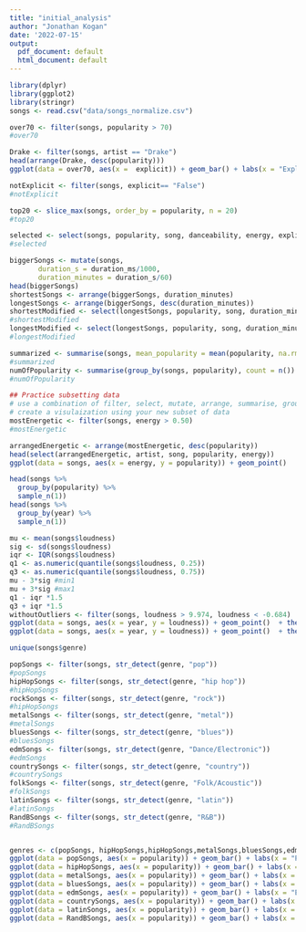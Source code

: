 ```yaml
---
title: "initial_analysis"
author: "Jonathan Kogan"
date: '2022-07-15'
output:
  pdf_document: default
  html_document: default
---
```

```r
library(dplyr)
library(ggplot2)
library(stringr)
songs <- read.csv("data/songs_normalize.csv")
```



```r

over70 <- filter(songs, popularity > 70)
#over70

Drake <- filter(songs, artist == "Drake")
head(arrange(Drake, desc(popularity)))
ggplot(data = over70, aes(x =  explicit)) + geom_bar() + labs(x = "Explicit or Not Explicit", y = "Number of songs", title = "Number of Explicit and Non explicit songs with popularity > 70");

notExplicit <- filter(songs, explicit== "False")
#notExplicit

top20 <- slice_max(songs, order_by = popularity, n = 20) 
#top20

selected <- select(songs, popularity, song, danceability, energy, explicit, acousticness, liveness)
#selected

biggerSongs <- mutate(songs, 
       duration_s = duration_ms/1000,
       duration_minutes = duration_s/60)
head(biggerSongs)
shortestSongs <- arrange(biggerSongs, duration_minutes)
longestSongs <- arrange(biggerSongs, desc(duration_minutes))
shortestModified <- select(longestSongs, popularity, song, duration_minutes)
#shortestModified
longestModified <- select(longestSongs, popularity, song, duration_minutes)
#longestModified

summarized <- summarise(songs, mean_popularity = mean(popularity, na.rm = T))
#summarized
numOfPopularity <- summarise(group_by(songs, popularity), count = n()) # n()
#numOfPopularity

```





```r
## Practice subsetting data
# use a combination of filter, select, mutate, arrange, summarise, group_by, sample, and/or slice
# create a visulaization using your new subset of data
mostEnergetic <- filter(songs, energy > 0.50)
#mostEnergetic

arrangedEnergetic <- arrange(mostEnergetic, desc(popularity)) 
head(select(arrangedEnergetic, artist, song, popularity, energy))
ggplot(data = songs, aes(x = energy, y = popularity)) + geom_point() 

head(songs %>% 
  group_by(popularity) %>%
  sample_n(1))
head(songs %>% 
  group_by(year) %>%
  sample_n(1))

mu <- mean(songs$loudness)
sig <- sd(songs$loudness)
iqr <- IQR(songs$loudness)
q1 <- as.numeric(quantile(songs$loudness, 0.25))
q3 <- as.numeric(quantile(songs$loudness, 0.75))
mu - 3*sig #min1
mu + 3*sig #max1
q1 - iqr *1.5
q3 + iqr *1.5
withoutOutliers <- filter(songs, loudness > 9.974, loudness < -0.684)
ggplot(data = songs, aes(x = year, y = loudness)) + geom_point()  + theme_minimal() + labs(x = "Year", y = "Loudness", title = "Year vs Loudness") + geom_smooth()
ggplot(data = songs, aes(x = year, y = loudness)) + geom_point()  + theme_minimal() + labs(x = "Year", y = "Loudness", title = "Year vs Loudness(Without Outliers)") + geom_smooth()

```


```r
unique(songs$genre)

popSongs <- filter(songs, str_detect(genre, "pop"))
#popSongs
hipHopSongs <- filter(songs, str_detect(genre, "hip hop"))
#hipHopSongs
rockSongs <- filter(songs, str_detect(genre, "rock"))
#hipHopSongs
metalSongs <- filter(songs, str_detect(genre, "metal"))
#metalSongs
bluesSongs <- filter(songs, str_detect(genre, "blues"))
#bluesSongs
edmSongs <- filter(songs, str_detect(genre, "Dance/Electronic"))
#edmSongs
countrySongs <- filter(songs, str_detect(genre, "country"))
#countrySongs
folkSongs <- filter(songs, str_detect(genre, "Folk/Acoustic"))
#folkSongs
latinSongs <- filter(songs, str_detect(genre, "latin"))
#latinSongs
RandBSongs <- filter(songs, str_detect(genre, "R&B"))
#RandBSongs



```

```r

genres <- c(popSongs, hipHopSongs,hipHopSongs,metalSongs,bluesSongs,edmSongs ,countrySongs,folkSongs,latinSongs,RandBSongs)
ggplot(data = popSongs, aes(x = popularity)) + geom_bar() + labs(x = "Pop Songs Popularity")
ggplot(data = hipHopSongs, aes(x = popularity)) + geom_bar() + labs(x = "Hip Hop Songs Popularity")
ggplot(data = metalSongs, aes(x = popularity)) + geom_bar() + labs(x = "Metal Songs Popularity")
ggplot(data = bluesSongs, aes(x = popularity)) + geom_bar() + labs(x = "Blues Songs Popularity")
ggplot(data = edmSongs, aes(x = popularity)) + geom_bar() + labs(x = "Edm Songs Popularity")
ggplot(data = countrySongs, aes(x = popularity)) + geom_bar() + labs(x = "Country Songs Popularity")
ggplot(data = latinSongs, aes(x = popularity)) + geom_bar() + labs(x = "Latin Songs Popularity")
ggplot(data = RandBSongs, aes(x = popularity)) + geom_bar() + labs(x = "R&B Songs Popularity")


```

